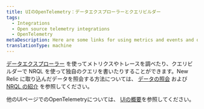 ```yaml
---
title: UIのOpenTelemetry：データエクスプローラーとクエリビルダー
tags:
  - Integrations
  - Open source telemetry integrations
  - OpenTelemetry
metaDescription: Here are some links for using metrics and events and query builder to view your OpenTelemetry data.
translationType: machine
---
```


[データエクスプローラー](/docs/query-your-data/explore-query-data/data-explorer/introduction-data-explorer) を使ってメトリクスやトレースを調べたり、クエリビルダーで NRQL を使って独自のクエリを書いたりすることができます。New Relic に取り込んだデータを照会する方法については、 [データの照会](/docs/query-your-data/explore-query-data/explore-data/introduction-querying-new-relic-data) および [NRQL の紹介](/docs/query-your-data/nrql-new-relic-query-language/get-started/introduction-nrql-new-relics-query-language) を参照してください。

他のUIページでのOpenTelemetryについては、 [UIの概要](/docs/more-integrations/open-source-telemetry-integrations/opentelemetry/view-your-data/opentelemetry-view-your-data)を参照してください。